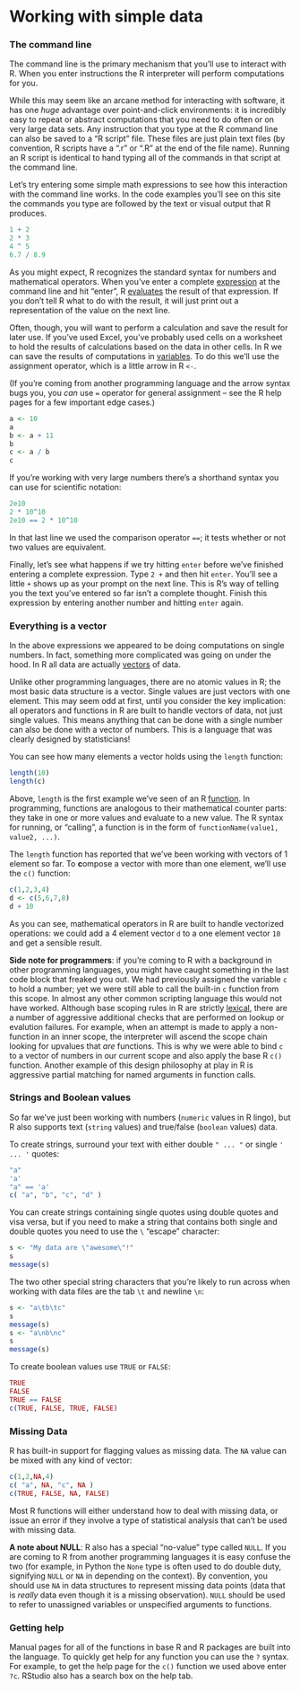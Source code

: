 # Working with simple data

### The command line

The command line is the primary mechanism that you'll use to interact with R.  When you enter instructions the R interpreter will perform computations for you. 

While this may seem like an arcane method for interacting with software, it has one *huge* advantage over point-and-click environments:  it is incredibly easy to repeat or abstract computations that you need to do often or on very large data sets.  Any instruction that you type at the R command line can also be saved to a "R script" file.  These files are just plain text files (by convention, R scripts have a ".r" or ".R" at the end of the file name).  Running an R script is identical to hand typing all of the commands in that script at the command line.

Let's try entering some simple math expressions to see how this interaction with the command line works.  In the code examples you'll see on this site the commands you type are followed by the text or visual output that R produces.

```r
1 + 2
2 * 3
4 ^ 5
6.7 / 8.9
````

As you might expect, R recognizes the standard syntax for numbers and mathematical operators.  When you've enter a complete [expression](http://en.wikipedia.org/wiki/Expression_(computer_science)) at the command line and hit "enter", R [evaluates](http://en.wikipedia.org/wiki/Evaluation_strategy) the result of that expression.  If you don't tell R what to do with the result, it will just print out a representation of the value on the next line.

Often, though, you will want to perform a calculation and save the result for later use.  If you've used Excel, you've probably used cells on a worksheet to hold the results of calculations based on the data in other cells.  In R we can save the results of computations in [variables](http://en.wikipedia.org/wiki/Variable_(computer_science)).  To do this we'll use the assignment operator, which is a little arrow in R `<-`.

(If you're coming from another programming language and the arrow syntax bugs you, you *can* use `=` operator for general assignment -- see the R help pages for a few important edge cases.)

```r
a <- 10
a
b <- a + 11
b
c <- a / b
c
````

If you're working with very large numbers there's a shorthand syntax you can use for scientific notation:

```r
2e10
2 * 10^10
2e10 == 2 * 10^10
````

In that last line we used the comparison operator `==`; it tests whether or not two values are equivalent.

Finally, let's see what happens if we try hitting `enter` before we've finished entering a complete expression.  Type `2 +` and then hit `enter`.  You'll see a little `+` shows up as your prompt on the next line.  This is R's way of telling you the text you've entered so far isn't a complete thought.  Finish this expression by entering another number and hitting `enter` again.

### Everything is a vector

In the above expressions we appeared to be doing computations on single numbers.  In fact, something more complicated was going on under the hood.  In R all data are actually [vectors](http://en.wikipedia.org/wiki/Array_data_structure) of data.  

Unlike other programming languages, there are no atomic values in R; the most basic data structure is a vector.  Single values are just vectors with one element.  This may seem odd at first, until you consider the key implication:  all operators and functions in R are built to handle vectors of data, not just single values.  This means anything that can be done with a single number can also be done with a vector of numbers.  This is a language that was clearly designed by statisticians! 

You can see how many elements a vector holds using the `length` function:

```r
length(10)
length(c)
````

Above, `length` is the first example we've seen of an R [function](http://en.wikipedia.org/wiki/Function_(programming)).  In programming, functions are analogous to their mathematical counter parts: they take in one or more values and evaluate to a new value.  The R syntax for running, or "calling", a function is in the form of `functionName(value1, value2, ...)`.

The `length` function has reported that we've been working with vectors of 1 element so far.  To **c**ompose a vector with more than one element, we'll use the `c()` function:

```r
c(1,2,3,4)
d <- c(5,6,7,8)
d + 10
````

As you can see, mathematical operators in R are built to handle vectorized operations:  we could add a 4 element vector `d` to a one element vector `10` and get a sensible result.

**Side note for programmers**:  if you're coming to R with a background in other programming languages, you might have caught something in the last code block that freaked you out.  We had previously assigned the variable `c` to hold a number; yet we were still able to call the built-in `c` function from this scope.  In almost any other common scripting language this would not have worked.  Although base scoping rules in R are strictly [lexical](http://en.wikipedia.org/wiki/Scope_(computer_science)#Lexical_scoping_vs._dynamic_scoping), there are a number of aggressive additional checks that are performed on lookup or evalution failures.  For example, when an attempt is made to apply a non-function in an inner scope, the interpreter will ascend the scope chain looking for upvalues that *are* functions.  This is why we were able to bind `c` to a vector of numbers in our current scope and also apply the base R `c()` function.  Another example of this design philosophy at play in R is aggressive partial matching for named arguments in function calls.


### Strings and Boolean values

So far we've just been working with numbers (`numeric` values in R lingo), but R also supports text (`string` values) and true/false (`boolean` values) data.

To create strings, surround your text with either double `" ... "` or single `' ... '` quotes:

```r
"a"
'a'
"a" == 'a'
c( "a", "b", "c", "d" )
````

You can create strings containing single quotes using double quotes and visa versa, but if you need to make a string that contains both single and double quotes you need to use the `\` "escape" character:

```r
s <- "My data are \"awesome\"!"
s
message(s)
````

The two other special string characters that you're likely to run across when working with data files are the tab `\t` and newline `\n`:

```r
s <- "a\tb\tc"
s
message(s)
s <- "a\nb\nc"
s
message(s)
````

To create boolean values use `TRUE` or `FALSE`:

```r
TRUE
FALSE
TRUE == FALSE
c(TRUE, FALSE, TRUE, FALSE)
````


### Missing Data

R has built-in support for flagging values as missing data.  The `NA` value can be mixed with any kind of vector:

```r
c(1,2,NA,4)
c( "a", NA, "c", NA )
c(TRUE, FALSE, NA, FALSE)
````

Most R functions will either understand how to deal with missing data, or issue an error if they involve a type of statistical analysis that can't be used with missing data.

**A note about NULL**:  R also has a special "no-value" type called `NULL`.  If you are coming to R from another programming languages it is easy confuse the two (for example, in Python the `None` type is often used to do double duty, signifying `NULL` or `NA` in depending on the context).  By convention, you should use `NA` in data structures to represent missing data points (data that is *really* data even though it is a missing observation).  `NULL` should be used to refer to unassigned variables or unspecified arguments to functions.


### Getting help

Manual pages for all of the functions in base R and R packages are built into the language.  To quickly get help for any function you can use the `?` syntax.  For example, to get the help page for the `c()` function we used above enter `?c`.  RStudio also has a search box on the help tab.

